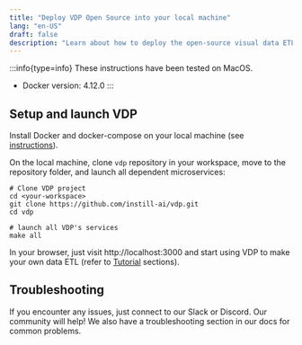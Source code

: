```yaml
---
title: "Deploy VDP Open Source into your local machine"
lang: "en-US"
draft: false
description: "Learn about how to deploy the open-source visual data ETL tool VDP https://github.com/instill-ai/vdp"
---
```


:::info{type=info}
These instructions have been tested on MacOS.
- Docker version: 4.12.0
:::

## Setup and launch VDP

Install Docker and docker-compose on your local machine (see [instructions](https://www.docker.com/products/docker-desktop/)).

On the local machine, clone `vdp` repository in your workspace, move to the repository folder, and launch all dependent microservices:

```shellscript
# Clone VDP project
cd <your-workspace>
git clone https://github.com/instill-ai/vdp.git
cd vdp

# launch all VDP's services
make all
```

In your browser, just visit http://localhost:3000 and start using VDP to make your own data ETL (refer to [Tutorial](http://localhost:3010/docs/tutorials/build-a-sync-cls-pipeline) sections). 

## Troubleshooting

If you encounter any issues, just connect to our Slack or Discord. Our community will help! We also have a troubleshooting section in our docs for common problems.
